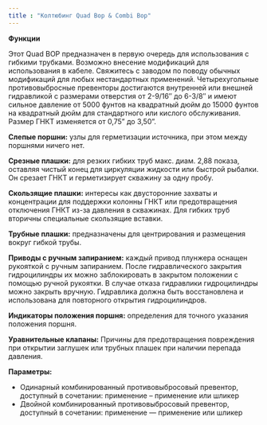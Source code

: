 ```yaml
---
title : "Колтюбинг Quad Bop & Combi Bop"
---
```


**Функции**

Этот Quad BOP предназначен в первую очередь для использования с гибкими трубками. Возможно внесение модификаций для использования в кабеле. Свяжитесь с заводом по поводу обычных модификаций для любых нестандартных применений. Четырехугольные противовыбросные превенторы достигаются внутренней или внешней гидравликой с размерами отверстия от 2-9/16″ до 6-3/8″ и имеют сильное давление от 5000 фунтов на квадратный дюйм до 15000 фунтов на квадратный дюйм для стандартного или кислого обслуживания. Размер ГНКТ изменяется от 0,75” до 3,50”.

**Слепые поршни:** узлы для герметизации источника, при этом между поршнями ничего нет.

**Срезные плашки:** для резких гибких труб макс. диам. 2,88 показа, оставляя чистый конец для циркуляции жидкости или быстрой рыбалки. Он срезает ГНКТ и герметизирует скважину за одну пробу.

**Скользящие плашки:** интересы как двусторонние захваты и концентрации для поддержки колонны ГНКТ или предотвращения отключения ГНКТ из-за давления в скважинах. Для гибких труб вторичны специальные скользящие вставки.

**Трубные плашки:** предназначены для центрирования и размещения вокруг гибкой трубы.

**Приводы с ручным запиранием:** каждый привод плунжера оснащен рукояткой с ручным запиранием. После гидравлического закрытия гидроцилиндры их можно заблокировать в закрытом положении с помощью ручной рукоятки. В случае отказа гидравлики гидроцилиндры можно закрыть вручную. Гидравлика должна быть восстановлена и использована для повторного открытия гидроцилиндров.

**Индикаторы положения поршня:** определения для точного указания положения поршня.

**Уравнительные клапаны:** Причины для предотвращения повреждения при открытии заглушек или трубных плашек при наличии перепада давления.

**Параметры:**

*   Одинарный комбинированный противовыбросовый превентор, доступный в сочетании: применение – применение или шликер
*   Двойной комбинированный противовыбросовый превентор, доступный в сочетании: применение — применение или шликер